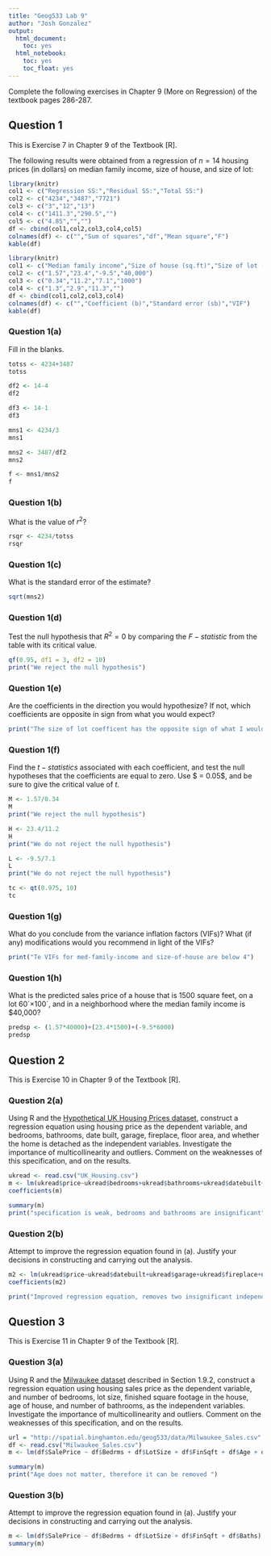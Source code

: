 ```yaml
---
title: "Geog533 Lab 9"
author: "Josh Gonzalez"
output:
  html_document:
    toc: yes
  html_notebook:
    toc: yes
    toc_float: yes
---
```


Complete the following exercises in Chapter 9 (More on Regression) of the textbook pages 286-287. 


## Question 1

This is Exercise 7 in Chapter 9 of the Textbook [R].

The following results were obtained from a regression of $n = 14$ housing prices (in dollars) on median family income, size of house, and size of lot:

```r
library(knitr)
col1 <- c("Regression SS:","Residual SS:","Total SS:")
col2 <- c("4234","3487","7721")
col3 <- c("3","12","13")
col4 <- c("1411.3","290.5","")
col5 <- c("4.85","","")
df <- cbind(col1,col2,col3,col4,col5)
colnames(df) <- c("","Sum of squares","df","Mean square","F")
kable(df)
```

```r
library(knitr)
col1 <- c("Median family income","Size of house (sq.ft)","Size of lot (sq.ft)","Constant")
col2 <- c("1.57","23.4","-9.5","40,000")
col3 <- c("0.34","11.2","7.1","1000")
col4 <- c("1.3","2.9","11.3","")
df <- cbind(col1,col2,col3,col4)
colnames(df) <- c("","Coefficient (b)","Standard error (sb)","VIF")
kable(df)
```


### Question 1(a)
Fill in the blanks.

```r
totss <- 4234+3487
totss

df2 <- 14-4
df2

df3 <- 14-1
df3

mns1 <- 4234/3
mns1

mns2 <- 3487/df2
mns2

f <- mns1/mns2
f
```


### Question 1(b)
What is the value of $r^2$? 

```r
rsqr <- 4234/totss
rsqr
```


### Question 1(c)
What is the standard error of the estimate? 

```r
sqrt(mns2)
```


### Question 1(d)
Test the null hypothesis that $R^2 = 0$ by comparing the $F-statistic$ from the table with its critical value. 
```r
qf(0.95, df1 = 3, df2 = 10)
print("We reject the null hypothesis")
```


### Question 1(e)
Are the coefficients in the direction you would hypothesize? If not, which coefficients are opposite in sign from what you would expect? 

```r
print("The size of lot coefficent has the opposite sign of what I would expect")
```


### Question 1(f)
Find the $t-statistics$ associated with each coefficient, and test the null hypotheses that the coefficients are equal to zero. Use $ \alpha = 0.05$, and be sure to give the critical value of $t$. 

```r
M <- 1.57/0.34
M
print("We reject the null hypothesis")

H <- 23.4/11.2
H
print("We do not reject the null hypothesis")

L <- -9.5/7.1
L
print("We do not reject the null hypothesis")

tc <- qt(0.975, 10)
tc
```


### Question 1(g)
What do you conclude from the variance inflation factors (VIFs)? What (if any) modifications would you recommend in light of the VIFs? 

```r
print("Te VIFs for med-family-income and size-of-house are below 4")
```


### Question 1(h)
What is the predicted sales price of a house that is 1500 square feet, on a lot 60´×100´, and in a neighborhood where the median family income is $40,000?

```r
predsp <- (1.57*40000)+(23.4*1500)+(-9.5*6000)
predsp
```



## Question 2

This is Exercise 10 in Chapter 9 of the Textbook [R].

### Question 2(a)
Using R and the [Hypothetical UK Housing Prices dataset](http://spatial.binghamton.edu/geog533/data/UK_Housing.csv), construct a regression equation using housing price as the dependent variable, and bedrooms, bathrooms, date built, garage, fireplace, floor area, and whether the home is detached as the independent variables. Investigate the importance of multicollinearity and outliers. Comment on the weaknesses of this specification, and on the results. 

```r
ukread <- read.csv("UK_Housing.csv")
m <- lm(ukread$price~ukread$bedrooms+ukread$bathrooms+ukread$datebuilt+ukread$garage+ukread$fireplace+ukread$floorarea+ukread$detached)
coefficients(m)

summary(m)
print("specification is weak, bedrooms and bathrooms are insignificant")
```


### Question 2(b)
Attempt to improve the regression equation found in (a). Justify your decisions in constructing and carrying out the analysis.

```r
m2 <- lm(ukread$price~ukread$datebuilt+ukread$garage+ukread$fireplace+ukread$floorarea+ukread$detached)
coefficients(m2)

print("Improved regression equation, removes two insignificant independent variables leaving only significance levels of 0.05 or more.")
```



## Question 3

This is Exercise 11 in Chapter 9 of the Textbook [R].

### Question 3(a)

Using R and the [Milwaukee dataset](http://spatial.binghamton.edu/geog533/data/Milwaukee_Sales.csv) described in Section 1.9.2, construct a regression equation using housing sales price as the dependent variable, and number of bedrooms, lot size, finished square footage in the house, age of house, and number of bathrooms, as the independent variables. Investigate the importance of multicollinearity and outliers. Comment on the weaknesses of this specification, and on the results. 

```r
url = "http://spatial.binghamton.edu/geog533/data/Milwaukee_Sales.csv"
df <- read.csv("Milwaukee_Sales.csv")
m <- lm(df$SalePrice ~ df$Bedrms + df$LotSize + df$FinSqft + df$Age + df$Baths)

summary(m)
print("Age does not matter, therefore it can be removed ")
```


### Question 3(b)
Attempt to improve the regression equation found in (a). Justify your decisions in constructing and carrying out the analysis.

```r
m <- lm(df$SalePrice ~ df$Bedrms + df$LotSize + df$FinSqft + df$Baths)
summary(m)
```

